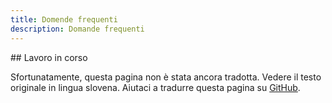 ```yaml
---
title: Domende frequenti
description: Domande frequenti
---
```




<Construction size='4rem' className='mx-auto' />

<section>
## Lavoro in corso

Sfortunatamente, questa pagina non è stata ancora tradotta. Vedere il testo
originale in lingua <Link href="/sl/pogosta-vprasanja">slovena</Link>. Aiutaci a
tradurre questa pagina su
[GitHub](https://github.com/sledilnik/zdravniki/blob/master/src/content/it/faq.md).

</section>

